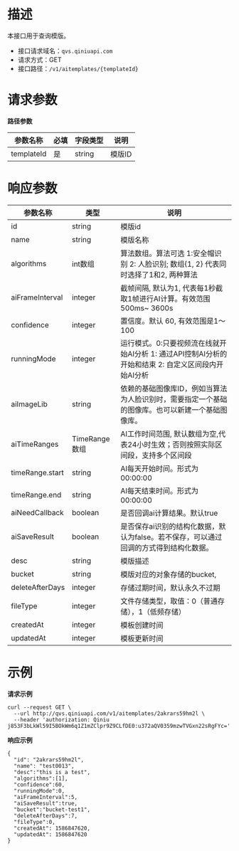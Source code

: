 # **描述**
本接口用于查询模版。

* 接口请求域名：`qvs.qiniuapi.com`
* 请求方式：GET
* 接口路径：`/v1/aitemplates/{templateId}`

# **请求参数**
**路径参数**

|参数名称|必填|字段类型|说明|
|---|---|---|---|
|templateId|是|string|模版ID|

# **响应参数**
|参数名称|类型|说明|
|---|---|---|
|id|string|模版id
|name|string|模版名称
|algorithms|int数组|算法数组。算法可选 1:安全帽识别 2: 人脸识别; 数组{1, 2} 代表同时选择了1和2, 两种算法
|aiFrameInterval|integer|截帧间隔, 默认为1, 代表每1秒截取1帧进行AI计算。有效范围 500ms~ 3600s
|confidence|integer|置信度。默认 60, 有效范围是1～100
|runningMode|integer|运行模式。0:只要视频流在线就开始AI分析 1: 通过API控制AI分析的开始和结束 2: 自定义区间段内开始AI分析
|aiImageLib|string|依赖的基础图像库ID，例如当算法为人脸识别时，需要指定一个基础的图像库。也可以新建一个基础图像库。
|aiTimeRanges|TimeRange数组|AI工作时间范围, 默认数组为空,代表24小时生效；否则按照实际区间段，支持多个区间段
|timeRange.start|string|AI每天开始时间。形式为00:00:00
|timeRange.end|string|AI每天结束时间。形式为00:00:00
|aiNeedCallback|boolean|是否回调ai计算结果。默认true
|aiSaveResult|boolean|是否保存ai识别的结构化数据，默认为false。若不保存，可以通过回调的方式得到结构化数据。
|desc|string|模版描述	
|bucket|string|模版对应的对象存储的bucket,
|deleteAfterDays|integer|存储过期时间，默认永久不过期
|fileType|integer|文件存储类型，取值：0（普通存储），1（低频存储）
|createdAt|integer|模板创建时间
|updatedAt|integer|模板更新时间




# **示例**

**请求示例**

```
curl --request GET \
  --url http://qvs.qiniuapi.com/v1/aitemplates/2akrars59hm2l \
  --header 'authorization: Qiniu j853F3bLkWl59I5BOkWm6q1Z1mZClpr9Z9CLfDE0:u372aQV0359mzwTVGxn22sRgFYc='
```
**响应示例**

```
{
  "id": "2akrars59hm2l",
  "name": "test0013",
  "desc":"this is a test",
  "algorithms":[1],
  "confidence":60,
  "runningMode":0,
  "aiFrameInterval":5,
  "aiSaveResult":true,
  "bucket":"bucket-test1",
  "deleteAfterDays":7,
  "fileType":0,
  "createdAt": 1586847620,
  "updatedAt": 1586847620
}
```